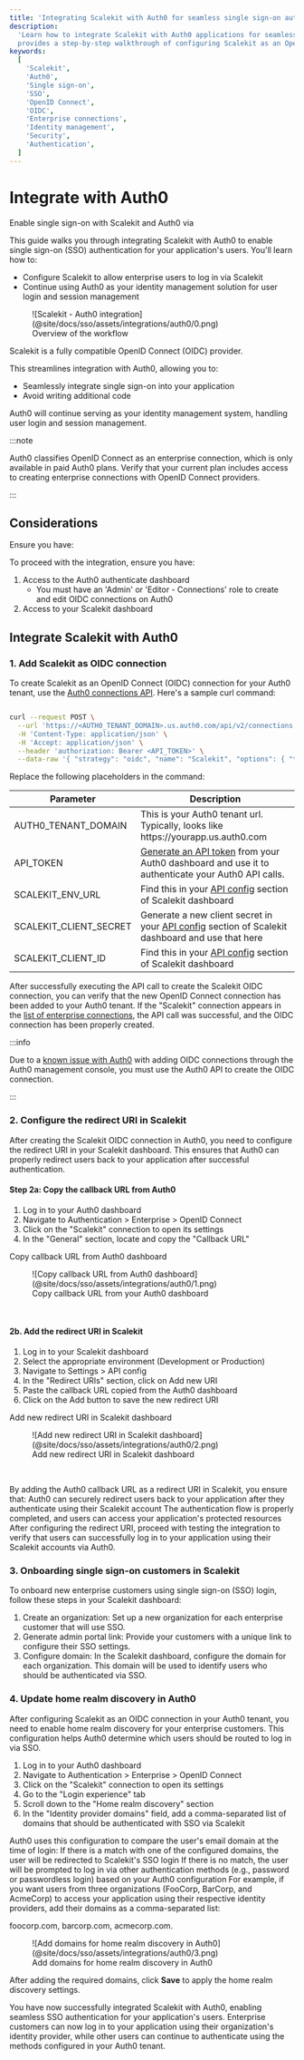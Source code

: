 ```yaml
---
title: 'Integrating Scalekit with Auth0 for seamless single sign-on authentication'
description:
  'Learn how to integrate Scalekit with Auth0 applications for seamless single sign-on authentication. This guide
  provides a step-by-step walkthrough of configuring Scalekit as an OpenID Connect provider in your Auth0 tenant.'
keywords:
  [
    'Scalekit',
    'Auth0',
    'Single sign-on',
    'SSO',
    'OpenID Connect',
    'OIDC',
    'Enterprise connections',
    'Identity management',
    'Security',
    'Authentication',
  ]
---
```


# Integrate with Auth0

<Subtitle>
  Enable single sign-on with Scalekit and Auth0 via <TermTip jargon="OIDC" />
</Subtitle>

This guide walks you through integrating Scalekit with Auth0 to enable single sign-on (SSO) authentication for your
application's users. You'll learn how to:

- Configure Scalekit to allow enterprise users to log in via Scalekit
- Continue using Auth0 as your identity management solution for user login and session management

<figure>
  ![Scalekit - Auth0 integration](@site/docs/sso/assets/integrations/auth0/0.png)
  <figcaption>Overview of the workflow</figcaption>
</figure>

Scalekit is a fully compatible OpenID Connect (OIDC) provider.

This streamlines integration with Auth0, allowing you to:

- Seamlessly integrate single sign-on into your application
- Avoid writing additional code

Auth0 will continue serving as your identity management system, handling user login and session management.

:::note

Auth0 classifies OpenID Connect as an enterprise connection, which is only available in paid Auth0 plans. Verify that
your current plan includes access to creating enterprise connections with OpenID Connect providers.

:::

## Considerations

Ensure you have:

To proceed with the integration, ensure you have:

1. Access to the Auth0 authenticate dashboard
   - You must have an 'Admin' or 'Editor - Connections' role to create and edit OIDC connections on Auth0
2. Access to your Scalekit dashboard

## Integrate Scalekit with Auth0

### 1. Add Scalekit as OIDC connection

To create Scalekit as an OpenID Connect (OIDC) connection for your Auth0 tenant, use the
[Auth0 connections API](https://auth0.com/docs/api/management/v2/connections/post-connections). Here's a sample curl
command:

<CodeWithHeader title="Curl command to add Scalekit as OIDC connection">

```sh

curl --request POST \
  --url 'https://<AUTH0_TENANT_DOMAIN>.us.auth0.com/api/v2/connections' \
  -H 'Content-Type: application/json' \
  -H 'Accept: application/json' \
  --header 'authorization: Bearer <API_TOKEN>' \
  --data-raw '{ "strategy": "oidc", "name": "Scalekit", "options": { "type": "back_channel", "discovery_url": "<SCALEKIT_ENV_URL>/.well-known/openid-configuration", "client_secret" : "<SCALEKIT_CLIENT_SECRET>", "client_id" : "<SCALEKIT_CLIENT_ID>",  "scopes": "openid profile" } }'

```

</CodeWithHeader>

Replace the following placeholders in the command:

| Parameter              | Description                                                                                                                                                                         |
| ---------------------- | ----------------------------------------------------------------------------------------------------------------------------------------------------------------------------------- |
| AUTH0_TENANT_DOMAIN    | This is your Auth0 tenant url. Typically, looks like https:<span></span>//yourapp.us.auth0.com                                                                                      |
| API_TOKEN              | [Generate an API token](https://auth0.com/docs/secure/tokens/access-tokens/management-api-access-tokens) from your Auth0 dashboard and use it to authenticate your Auth0 API calls. |
| SCALEKIT_ENV_URL       | Find this in your [API config](https://app.scalekit.com) section of Scalekit dashboard                                                                                              |
| SCALEKIT_CLIENT_SECRET | Generate a new client secret in your [API config](https://app.scalekit.com) section of Scalekit dashboard and use that here                                                         |
| SCALEKIT_CLIENT_ID     | Find this in your [API config](https://app.scalekit.com) section of Scalekit dashboard                                                                                              |

After successfully executing the API call to create the Scalekit OIDC connection, you can verify that the new OpenID
Connect connection has been added to your Auth0 tenant. If the "Scalekit" connection appears in the
[list of enterprise connections](https://auth0.com/docs/authenticate/enterprise-connections#view-enterprise-connections),
the API call was successful, and the OIDC connection has been properly created.

:::info

Due to a
[known issue with Auth0](https://community.auth0.com/t/creating-an-oidc-connection-fails-with-options-issuer-is-required-error/128189)
with adding OIDC connections through the Auth0 management console, you must use the Auth0 API to create the OIDC
connection.

:::

### 2. Configure the redirect URI in Scalekit

After creating the Scalekit OIDC connection in Auth0, you need to configure the redirect URI in your Scalekit dashboard.
This ensures that Auth0 can properly redirect users back to your application after successful authentication.

#### Step 2a: Copy the callback URL from Auth0

1. Log in to your Auth0 dashboard
2. Navigate to Authentication > Enterprise > OpenID Connect
3. Click on the "Scalekit" connection to open its settings
4. In the "General" section, locate and copy the "Callback URL"

Copy callback URL from Auth0 dashboard

<figure>
  ![Copy callback URL from Auth0 dashboard](@site/docs/sso/assets/integrations/auth0/1.png)
  <figcaption>Copy callback URL from your Auth0 dashboard</figcaption>
</figure>

<br />

#### 2b. Add the redirect URI in Scalekit

1. Log in to your Scalekit dashboard
2. Select the appropriate environment (Development or Production)
3. Navigate to Settings > API config
4. In the "Redirect URIs" section, click on Add new URI
5. Paste the callback URL copied from the Auth0 dashboard
6. Click on the Add button to save the new redirect URI

Add new redirect URI in Scalekit dashboard

<figure>
  ![Add new redirect URI in Scalekit dashboard](@site/docs/sso/assets/integrations/auth0/2.png)
  <figcaption>Add new redirect URI in Scalekit dashboard</figcaption>
</figure>

<br />

By adding the Auth0 callback URL as a redirect URI in Scalekit, you ensure that: Auth0 can securely redirect users back
to your application after they authenticate using their Scalekit account The authentication flow is properly completed,
and users can access your application's protected resources After configuring the redirect URI, proceed with testing the
integration to verify that users can successfully log in to your application using their Scalekit accounts via Auth0.

### 3. Onboarding single sign-on customers in Scalekit

To onboard new enterprise customers using single sign-on (SSO) login, follow these steps in your Scalekit dashboard:

1. Create an organization: Set up a new organization for each enterprise customer that will use SSO.
2. Generate admin portal link: Provide your customers with a unique <TermTip jargon="Admin Portal" /> link to configure
   their SSO settings.
3. Configure domain: In the Scalekit dashboard, configure the domain for each organization. This domain will be used to
   identify users who should be authenticated via SSO.

### 4. Update home realm discovery in Auth0

After configuring Scalekit as an OIDC connection in your Auth0 tenant, you need to enable home realm discovery for your
enterprise customers. This configuration helps Auth0 determine which users should be routed to log in via SSO.

1. Log in to your Auth0 dashboard
2. Navigate to Authentication > Enterprise > OpenID Connect
3. Click on the "Scalekit" connection to open its settings
4. Go to the "Login experience" tab
5. Scroll down to the "Home realm discovery" section
6. In the "Identity provider domains" field, add a comma-separated list of domains that should be authenticated with SSO
   via Scalekit

Auth0 uses this configuration to compare the user's email domain at the time of login: If there is a match with one of
the configured domains, the user will be redirected to Scalekit's SSO login If there is no match, the user will be
prompted to log in via other authentication methods (e.g., password or passwordless login) based on your Auth0
configuration For example, if you want users from three organizations (FooCorp, BarCorp, and AcmeCorp) to access your
application using their respective identity providers, add their domains as a comma-separated list:

<SimpleCode>foocorp.com</SimpleCode>, <SimpleCode>barcorp.com</SimpleCode>, <SimpleCode>acmecorp.com</SimpleCode>.

<figure>
  ![Add domains for home realm discovery in Auth0](@site/docs/sso/assets/integrations/auth0/3.png)
  <figcaption>Add domains for home realm discovery in Auth0</figcaption>
</figure>

After adding the required domains, click **Save** to apply the home realm discovery settings.

You have now successfully integrated Scalekit with Auth0, enabling seamless SSO authentication for your application's
users. Enterprise customers can now log in to your application using their organization's identity provider, while other
users can continue to authenticate using the methods configured in your Auth0 tenant.
